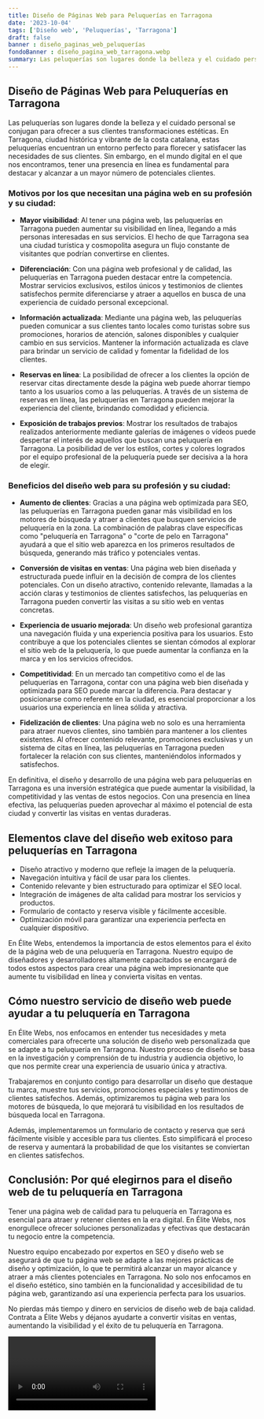```yaml
---
title: Diseño de Páginas Web para Peluquerías en Tarragona
date: '2023-10-04'
tags: ['Diseño web', 'Peluquerías', 'Tarragona']
draft: false
banner : diseño_paginas_web_peluquerías
fondoBanner : diseño_pagina_web_tarragona.webp
summary: Las peluquerías son lugares donde la belleza y el cuidado personal se conjugan para ofrecer a sus clientes transformaciones estéticas. En Tarragona, ciudad histórica y vibrante de la costa catalana, estas peluquerías encuentran un entorno perfecto para florecer y satisfacer las necesidades de sus clientes. Sin embargo, en el mundo digital en el que nos encontramos, tener una presencia en línea es fundamental para destacar y alcanzar a un mayor número de potenciales clientes.
---
```


## Diseño de Páginas Web para Peluquerías en Tarragona

Las peluquerías son lugares donde la belleza y el cuidado personal se conjugan para ofrecer a sus clientes transformaciones estéticas. En Tarragona, ciudad histórica y vibrante de la costa catalana, estas peluquerías encuentran un entorno perfecto para florecer y satisfacer las necesidades de sus clientes. Sin embargo, en el mundo digital en el que nos encontramos, tener una presencia en línea es fundamental para destacar y alcanzar a un mayor número de potenciales clientes.

### Motivos por los que necesitan una página web en su profesión y su ciudad:

- **Mayor visibilidad**: Al tener una página web, las peluquerías en Tarragona pueden aumentar su visibilidad en línea, llegando a más personas interesadas en sus servicios. El hecho de que Tarragona sea una ciudad turística y cosmopolita asegura un flujo constante de visitantes que podrían convertirse en clientes.

- **Diferenciación**: Con una página web profesional y de calidad, las peluquerías en Tarragona pueden destacar entre la competencia. Mostrar servicios exclusivos, estilos únicos y testimonios de clientes satisfechos permite diferenciarse y atraer a aquellos en busca de una experiencia de cuidado personal excepcional.

- **Información actualizada**: Mediante una página web, las peluquerías pueden comunicar a sus clientes tanto locales como turistas sobre sus promociones, horarios de atención, salones disponibles y cualquier cambio en sus servicios. Mantener la información actualizada es clave para brindar un servicio de calidad y fomentar la fidelidad de los clientes.

- **Reservas en línea**: La posibilidad de ofrecer a los clientes la opción de reservar citas directamente desde la página web puede ahorrar tiempo tanto a los usuarios como a las peluquerías. A través de un sistema de reservas en línea, las peluquerías en Tarragona pueden mejorar la experiencia del cliente, brindando comodidad y eficiencia.

- **Exposición de trabajos previos**: Mostrar los resultados de trabajos realizados anteriormente mediante galerías de imágenes o vídeos puede despertar el interés de aquellos que buscan una peluquería en Tarragona. La posibilidad de ver los estilos, cortes y colores logrados por el equipo profesional de la peluquería puede ser decisiva a la hora de elegir.

### Beneficios del diseño web para su profesión y su ciudad:

- **Aumento de clientes**: Gracias a una página web optimizada para SEO, las peluquerías en Tarragona pueden ganar más visibilidad en los motores de búsqueda y atraer a clientes que busquen servicios de peluquería en la zona. La combinación de palabras clave específicas como "peluquería en Tarragona" o "corte de pelo en Tarragona" ayudará a que el sitio web aparezca en los primeros resultados de búsqueda, generando más tráfico y potenciales ventas.

- **Conversión de visitas en ventas**: Una página web bien diseñada y estructurada puede influir en la decisión de compra de los clientes potenciales. Con un diseño atractivo, contenido relevante, llamadas a la acción claras y testimonios de clientes satisfechos, las peluquerías en Tarragona pueden convertir las visitas a su sitio web en ventas concretas.

- **Experiencia de usuario mejorada**: Un diseño web profesional garantiza una navegación fluida y una experiencia positiva para los usuarios. Esto contribuye a que los potenciales clientes se sientan cómodos al explorar el sitio web de la peluquería, lo que puede aumentar la confianza en la marca y en los servicios ofrecidos.

- **Competitividad**: En un mercado tan competitivo como el de las peluquerías en Tarragona, contar con una página web bien diseñada y optimizada para SEO puede marcar la diferencia. Para destacar y posicionarse como referente en la ciudad, es esencial proporcionar a los usuarios una experiencia en línea sólida y atractiva.

- **Fidelización de clientes**: Una página web no solo es una herramienta para atraer nuevos clientes, sino también para mantener a los clientes existentes. Al ofrecer contenido relevante, promociones exclusivas y un sistema de citas en línea, las peluquerías en Tarragona pueden fortalecer la relación con sus clientes, manteniéndolos informados y satisfechos.

En definitiva, el diseño y desarrollo de una página web para peluquerías en Tarragona es una inversión estratégica que puede aumentar la visibilidad, la competitividad y las ventas de estos negocios. Con una presencia en línea efectiva, las peluquerías pueden aprovechar al máximo el potencial de esta ciudad y convertir las visitas en ventas duraderas.

<GifSeo />

<Cta />

## Elementos clave del diseño web exitoso para peluquerías en Tarragona

- Diseño atractivo y moderno que refleje la imagen de la peluquería.
- Navegación intuitiva y fácil de usar para los clientes.
- Contenido relevante y bien estructurado para optimizar el SEO local.
- Integración de imágenes de alta calidad para mostrar los servicios y productos.
- Formulario de contacto y reserva visible y fácilmente accesible.
- Optimización móvil para garantizar una experiencia perfecta en cualquier dispositivo.

En Élite Webs, entendemos la importancia de estos elementos para el éxito de la página web de una peluquería en Tarragona. Nuestro equipo de diseñadores y desarrolladores altamente capacitados se encargará de todos estos aspectos para crear una página web impresionante que aumente tu visibilidad en línea y convierta visitas en ventas.

## Cómo nuestro servicio de diseño web puede ayudar a tu peluquería en Tarragona

En Élite Webs, nos enfocamos en entender tus necesidades y meta comerciales para ofrecerte una solución de diseño web personalizada que se adapte a tu peluquería en Tarragona. Nuestro proceso de diseño se basa en la investigación y comprensión de tu industria y audiencia objetivo, lo que nos permite crear una experiencia de usuario única y atractiva.

Trabajaremos en conjunto contigo para desarrollar un diseño que destaque tu marca, muestre tus servicios, promociones especiales y testimonios de clientes satisfechos. Además, optimizaremos tu página web para los motores de búsqueda, lo que mejorará tu visibilidad en los resultados de búsqueda local en Tarragona.

Además, implementaremos un formulario de contacto y reserva que será fácilmente visible y accesible para tus clientes. Esto simplificará el proceso de reserva y aumentará la probabilidad de que los visitantes se conviertan en clientes satisfechos.

## Conclusión: Por qué elegirnos para el diseño web de tu peluquería en Tarragona

Tener una página web de calidad para tu peluquería en Tarragona es esencial para atraer y retener clientes en la era digital. En Élite Webs, nos enorgullece ofrecer soluciones personalizadas y efectivas que destacarán tu negocio entre la competencia.

Nuestro equipo encabezado por expertos en SEO y diseño web se asegurará de que tu página web se adapte a las mejores prácticas de diseño y optimización, lo que te permitirá alcanzar un mayor alcance y atraer a más clientes potenciales en Tarragona. No solo nos enfocamos en el diseño estético, sino también en la funcionalidad y accesibilidad de tu página web, garantizando así una experiencia perfecta para los usuarios.

No pierdas más tiempo y dinero en servicios de diseño web de baja calidad. Contrata a Élite Webs y déjanos ayudarte a convertir visitas en ventas, aumentando la visibilidad y el éxito de tu peluquería en Tarragona.

<Video />

<CtaBot job='Peluquerías' city='Tarragona'/>

<Gmaps query='Tarragona+españa+maps' />